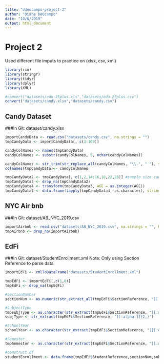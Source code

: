 ```yaml
---
title: "ddeocampo-project-2"
author: "Diane DeOcampo"
date: "10/6/2019"
output: html_document
---
```


# Project 2
Used different file imputs to practice on (xlsx, csv, xml)
```r
library(rio)
library(stringr)
library(tidyr)
library(dplyr)
library(XML)
```

```r
#convert("datasets/edu-25plus.xls","datasets/edu-25plus.csv")
convert("datasets/candy.xlsx","datasets/candy.csv")
```

## Candy Dataset
###In Git: dataset/candy.xlsx
```r
importCandyData <- read.csv("datasets/candy.csv", na.strings = "")
tmpCandyData <- importCandyData[, c(3:109)]
```
```r
candyColNames <- names(tmpCandyData)
candyColNames <- substr(candyColNames, 5, nchar(candyColNames))

candyColNames <- str_trim(str_replace_all(candyColNames, "\\.", " "), side = "left")
colnames(tmpCandyData)<- candyColNames
```
```r
tmpCandyData2 <- tmpCandyData[, c(1,2,14:16,18,22,26)] #sample size candybar data
tmpCandyData3 <- drop_na(tmpCandyData2)
tmpCandyData4 <- transform(tmpCandyData3, AGE = as.integer(AGE))
tmpCandyData5 <- data.frame(lapply(tmpCandyData4, as.character), stringsAsFactors=FALSE)
```

## NYC Air bnb
###In Git: dataset/AB_NYC_2019.csv
```r
importAirbnb <- read.csv("datasets/AB_NYC_2019.csv", na.strings = "", header = TRUE)
tmpAirbnb <- drop_na(importAirbnb)

```

## EdFi
###In Git: dataset/StudentEnrollment.xml
Note: Only using Section Reference to parse data
```r
importEdFi <- xmlToDataFrame("datasets/StudentEnrollment.xml")

```
```r
tmpEdFi <- importEdFi[,c(1,6)]
tmpEdFi <- drop_na(tmpEdFi)

#SectionNumber
sectionNum <- as.numeric(str_extract_all(tmpEdFi$SectionReference, "[[:digit:]]{9}"))

#SubjectType
tmpsubjType <- as.character(str_extract(tmpEdFi$SectionReference, "[[:alpha:]]{2,5}\\-?([[:digit:]]{1}|[[:alpha:]]{2})"))
subjType <- str_extract(tmpEdFi$SectionReference, "[[:alpha:]]{2,}")

#SchoolYear
schoolYear <- as.character(str_extract(tmpEdFi$SectionReference, "([[:digit:]]{4}\\-[[:digit:]]{4})"))

#Semester
tmpSemester <- as.character(str_extract(tmpEdFi$SectionReference, "[[:alpha:]]{4,6}[[:blank:]]+[[:alpha:]]{8}"))

#construct df
studentEnrollment <- data.frame(tmpEdFi$StudentReference,sectionNum,subjType,schoolYear,tmpSemester)
```